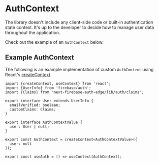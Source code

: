 # AuthContext

The library doesn't include any client-side code or built-in authentication state context. It's up to the developer to decide how to manage user data throughout the application.

Check out the example of an `AuthContext` below:

## Example AuthContext

The following is an example implementation of custom `AuthContext` using React's [createContext](https://react.dev/reference/react/createContext).

```tsx filename="AuthContext.ts"
import {createContext, useContext} from 'react';
import {UserInfo} from 'firebase/auth';
import {Claims} from 'next-firebase-auth-edge/lib/auth/claims';

export interface User extends UserInfo {
  emailVerified: boolean;
  customClaims: Claims;
}

export interface AuthContextValue {
  user: User | null;
}

export const AuthContext = createContext<AuthContextValue>({
  user: null
});

export const useAuth = () => useContext(AuthContext);
```
